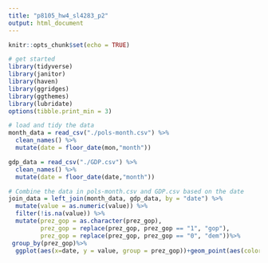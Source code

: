 ```yaml
---
title: "p8105_hw4_sl4283_p2"
output: html_document
---
```


```r
knitr::opts_chunk$set(echo = TRUE)
```

```r
# get started
library(tidyverse)
library(janitor)
library(haven)
library(ggridges)
library(ggthemes)
library(lubridate)
options(tibble.print_min = 3)
```

```r
# load and tidy the data
month_data = read_csv("./pols-month.csv") %>%
  clean_names() %>%
  mutate(date = floor_date(mon,"month"))

gdp_data = read_csv("./GDP.csv") %>%
  clean_names() %>%
  mutate(date = floor_date(date,"month"))

# Combine the data in pols-month.csv and GDP.csv based on the date 
join_data = left_join(month_data, gdp_data, by = "date") %>%
  mutate(value = as.numeric(value)) %>%
  filter(!is.na(value)) %>%
  mutate(prez_gop = as.character(prez_gop),
         prez_gop = replace(prez_gop, prez_gop == "1", "gop"), 
         prez_gop = replace(prez_gop, prez_gop == "0", "dem"))%>%
 group_by(prez_gop)%>%
  ggplot(aes(x=date, y = value, group = prez_gop))+geom_point(aes(color = prez_gop))+geom_smooth(aes(color = prez_gop), se = FALSE)
```
